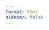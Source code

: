 ```yaml
---
format: html
sidebar: false
---
```



<style>
  body {
  background-image: url(homepage.png);
  background-size: cover;
  background-repeat: no-repeat;

  
}
  
  .hero {
  height: 800px;
}
</style>

